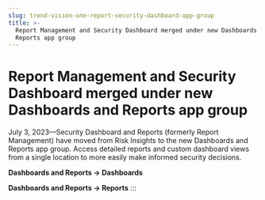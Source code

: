 ```yaml
---
slug: trend-vision-one-report-security-dashboard-app-group
title: >-
  Report Management and Security Dashboard merged under new Dashboards and
  Reports app group
---
```

# Report Management and Security Dashboard merged under new Dashboards and Reports app group

July 3, 2023—Security Dashboard and Reports (formerly Report Management) have moved from Risk Insights to the new Dashboards and Reports app group. Access detailed reports and custom dashboard views from a single location to more easily make informed security decisions.

**Dashboards and Reports → Dashboards**

**Dashboards and Reports → Reports**
:::
